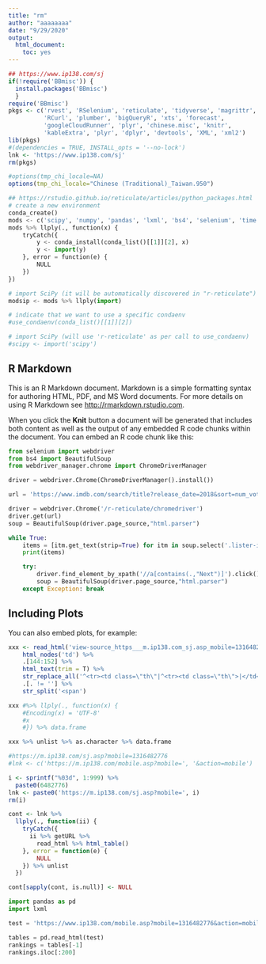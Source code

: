 ```yaml
---
title: "rm"
author: "aaaaaaaa"
date: "9/29/2020"
output: 
  html_document: 
    toc: yes
---
```


```r
## https://www.ip138.com/sj
if(!require('BBmisc')) {
  install.packages('BBmisc')
  }
require('BBmisc')
pkgs <- c('rvest', 'RSelenium', 'reticulate', 'tidyverse', 'magrittr', 
          'RCurl', 'plumber', 'bigQueryR', 'xts', 'forecast', 
          'googleCloudRunner', 'plyr', 'chinese.misc', 'knitr', 
          'kableExtra', 'plyr', 'dplyr', 'devtools', 'XML', 'xml2')
lib(pkgs)
#(dependencies = TRUE, INSTALL_opts = '--no-lock')
lnk <- 'https://www.ip138.com/sj'
rm(pkgs)

#options(tmp_chi_locale=NA)
options(tmp_chi_locale="Chinese (Traditional)_Taiwan.950")
```

```python
## https://rstudio.github.io/reticulate/articles/python_packages.html
# create a new environment 
conda_create()
mods <- c('scipy', 'numpy', 'pandas', 'lxml', 'bs4', 'selenium', 'time', 'string', 'random')
mods %>% llply(., function(x) {
    tryCatch({
        y <- conda_install(conda_list()[[1]][2], x)
        y <- import(y)
    }, error = function(e) {
        NULL
    })
})

# import SciPy (it will be automatically discovered in "r-reticulate")
modsip <- mods %>% llply(import)

# indicate that we want to use a specific condaenv
#use_condaenv(conda_list()[[1]][2])

# import SciPy (will use 'r-reticulate' as per call to use_condaenv)
#scipy <- import('scipy')
```

## R Markdown

This is an R Markdown document. Markdown is a simple formatting syntax for authoring HTML, PDF, and MS Word documents. For more details on using R Markdown see <http://rmarkdown.rstudio.com>.

When you click the **Knit** button a document will be generated that includes both content as well as the output of any embedded R code chunks within the document. You can embed an R code chunk like this:

```python
from selenium import webdriver
from bs4 import BeautifulSoup
from webdriver_manager.chrome import ChromeDriverManager

driver = webdriver.Chrome(ChromeDriverManager().install())

url = 'https://www.imdb.com/search/title?release_date=2018&sort=num_votes,desc&page=1'

driver = webdriver.Chrome('/r-reticulate/chromedriver')
driver.get(url)
soup = BeautifulSoup(driver.page_source,"html.parser")

while True:
    items = [itm.get_text(strip=True) for itm in soup.select('.lister-item-content a[href^="/title/"]')]
    print(items)

    try:
        driver.find_element_by_xpath('//a[contains(.,"Next")]').click()
        soup = BeautifulSoup(driver.page_source,"html.parser")
    except Exception: break
```

## Including Plots

You can also embed plots, for example:

```r
xxx <- read_html('view-source_https___m.ip138.com_sj.asp_mobile=1316482776.html') %>% 
    html_nodes('td') %>% 
    .[144:152] %>% 
    html_text(trim = T) %>% 
    str_replace_all('^<tr><td class=\"th\"|^<tr><td class=\"th\">|</td<td<span| width=\"36%\"|</td><td>|>|</span></td></tr>$|\\*', '') %>% 
    .[. != ''] %>% 
    str_split('<span')

xxx #%>% llply(., function(x) {
    #Encoding(x) = 'UTF-8'
    #x
    #}) %>% data.frame
```

```r
xxx %>% unlist %>% as.character %>% data.frame
```

```r
#https://m.ip138.com/sj.asp?mobile=1316482776
#lnk <- c('https://m.ip138.com/mobile.asp?mobile=', '&action=mobile')

i <- sprintf("%03d", 1:999) %>% 
  paste0(6482776)
lnk <- paste0('https://m.ip138.com/sj.asp?mobile=', i)
rm(i)

cont <- lnk %>% 
  llply(., function(ii) {
    tryCatch({
      ii %>% getURL %>% 
        read_html %>% html_table()
    }, error = function(e) {
        NULL
    }) %>% unlist
  })

cont[sapply(cont, is.null)] <- NULL
```

```python
import pandas as pd
import lxml

test = 'https://www.ip138.com/mobile.asp?mobile=1316482776&action=mobile'

tables = pd.read_html(test)
rankings = tables[-1]
rankings.iloc[:200]
```

```r

```
